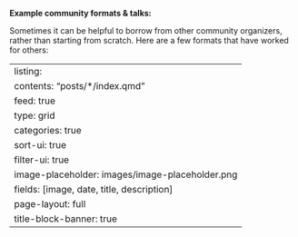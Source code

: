**Example community formats & talks:**

Sometimes it can be helpful to borrow from other community organizers, rather than starting from scratch. Here are a few formats that have worked for others: 

---
listing:
  contents: "posts/*/index.qmd"
  feed: true
  type: grid
  categories: true
  sort-ui: true
  filter-ui: true
  image-placeholder: images/image-placeholder.png
  fields: [image, date, title, description]
page-layout: full
title-block-banner: true
---

